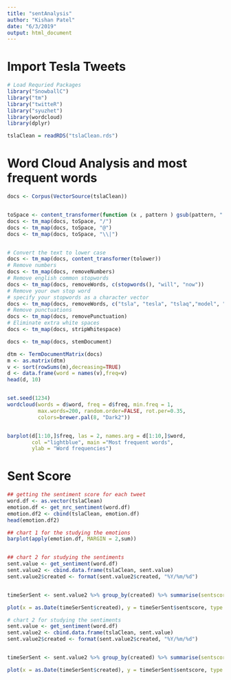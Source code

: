 ```yaml
---
title: "sentAnalysis"
author: "Kishan Patel"
date: "6/3/2019"
output: html_document
---
```



# Import Tesla Tweets
```r
# Load Requried Packages
library("SnowballC")
library("tm")
library("twitteR")
library("syuzhet")
library(wordcloud)
library(dplyr)

tslaClean = readRDS("tslaClean.rds")
```

# Word Cloud Analysis and most frequent words
```r
docs <- Corpus(VectorSource(tslaClean))


toSpace <- content_transformer(function (x , pattern ) gsub(pattern, " ", x))
docs <- tm_map(docs, toSpace, "/")
docs <- tm_map(docs, toSpace, "@")
docs <- tm_map(docs, toSpace, "\\|")


# Convert the text to lower case
docs <- tm_map(docs, content_transformer(tolower))
# Remove numbers
docs <- tm_map(docs, removeNumbers)
# Remove english common stopwords
docs <- tm_map(docs, removeWords, c(stopwords(), "will", "now"))
# Remove your own stop word
# specify your stopwords as a character vector
docs <- tm_map(docs, removeWords, c("tsla", "tesla", "tslaq","model", "elon", "elonmusk", " …", "RT")) 
# Remove punctuations
docs <- tm_map(docs, removePunctuation)
# Eliminate extra white spaces
docs <- tm_map(docs, stripWhitespace)

docs <- tm_map(docs, stemDocument)

dtm <- TermDocumentMatrix(docs)
m <- as.matrix(dtm)
v <- sort(rowSums(m),decreasing=TRUE)
d <- data.frame(word = names(v),freq=v)
head(d, 10)


set.seed(1234)
wordcloud(words = d$word, freq = d$freq, min.freq = 1,
          max.words=200, random.order=FALSE, rot.per=0.35, 
          colors=brewer.pal(8, "Dark2"))


barplot(d[1:10,]$freq, las = 2, names.arg = d[1:10,]$word,
        col ="lightblue", main ="Most frequent words",
        ylab = "Word frequencies")
```

# Sent Score 

```r
## getting the sentiment score for each tweet 
word.df <- as.vector(tslaClean)
emotion.df <- get_nrc_sentiment(word.df)
emotion.df2 <- cbind(tslaClean, emotion.df) 
head(emotion.df2)

## chart 1 for the studying the emotions
barplot(apply(emotion.df, MARGIN = 2,sum))


## chart 2 for studying the sentiments 
sent.value <- get_sentiment(word.df)
sent.value2 <- cbind.data.frame(tslaClean, sent.value)
sent.value2$created <- format(sent.value2$created, "%Y/%m/%d")


timeSerSent <- sent.value2 %>% group_by(created) %>% summarise(sentscore = mean(sent.value))

plot(x = as.Date(timeSerSent$created), y = timeSerSent$sentscore, type ='b', main = ' Sent Score for TSLA tweets')

```

```r
# chart 2 for studying the sentiments 
sent.value <- get_sentiment(word.df)
sent.value2 <- cbind.data.frame(tslaClean, sent.value)
sent.value2$created <- format(sent.value2$created, "%Y/%m/%d")


timeSerSent <- sent.value2 %>% group_by(created) %>% summarise(sentscore = mean(sent.value))

plot(x = as.Date(timeSerSent$created), y = timeSerSent$sentscore, type ='b', main = ' Sent Score for TSLA tweets')

```

